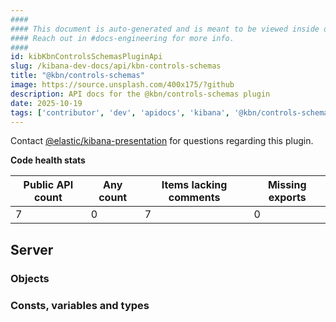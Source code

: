 ```yaml
---
####
#### This document is auto-generated and is meant to be viewed inside our experimental, new docs system.
#### Reach out in #docs-engineering for more info.
####
id: kibKbnControlsSchemasPluginApi
slug: /kibana-dev-docs/api/kbn-controls-schemas
title: "@kbn/controls-schemas"
image: https://source.unsplash.com/400x175/?github
description: API docs for the @kbn/controls-schemas plugin
date: 2025-10-19
tags: ['contributor', 'dev', 'apidocs', 'kibana', '@kbn/controls-schemas']
---
```




Contact [@elastic/kibana-presentation](https://github.com/orgs/elastic/teams/kibana-presentation) for questions regarding this plugin.

**Code health stats**

| Public API count  | Any count | Items lacking comments | Missing exports |
|-------------------|-----------|------------------------|-----------------|
| 7 | 0 | 7 | 0 |

## Server

### Objects
<DocDefinitionList data={kbnControlsSchemasObj.server.objects}/>

### Consts, variables and types
<DocDefinitionList data={kbnControlsSchemasObj.server.misc}/>

